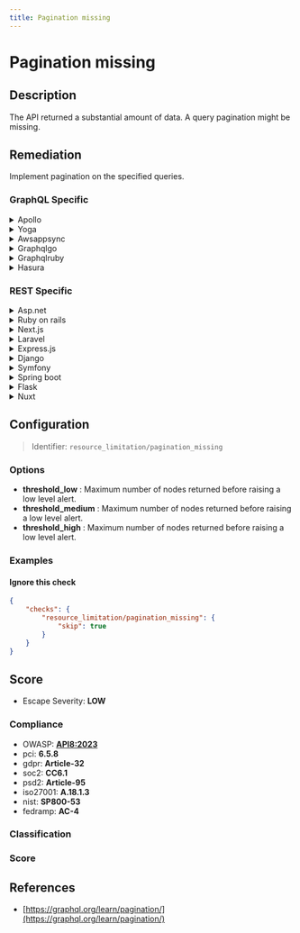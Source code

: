 ```yaml
---
title: Pagination missing
---
```


# Pagination missing

## Description

The API returned a substantial amount of data.
A query pagination might be missing.


## Remediation

Implement pagination on the specified queries.



### GraphQL Specific

<details>
    <summary>Apollo</summary>

Implement pagination in your Apollo server by using cursor-based pagination, which involves passing a cursor that points to the last item in the previous fetch.

</details>

<details>
    <summary>Yoga</summary>

Use the Prisma client's pagination capabilities to implement cursor-based pagination in your GraphQL Yoga server.

</details>

<details>
    <summary>Awsappsync</summary>

In AWS AppSync, implement pagination by using the 'limit' and 'nextToken' arguments in your resolvers to manage the data returned.

</details>

<details>
    <summary>Graphqlgo</summary>

In GraphQL Go, implement pagination by using the 'after' and 'first' arguments in your schema to fetch slices of data.

</details>

<details>
    <summary>Graphqlruby</summary>

Use the 'graphql-ruby' gem's built-in pagination features to add cursor-based pagination to your queries.

</details>

<details>
    <summary>Hasura</summary>

Leverage Hasura's built-in support for cursor-based pagination using the 'limit' and 'offset' fields in your GraphQL queries.

</details>


### REST Specific

<details>
    <summary>Asp.net</summary>

Implement pagination in your ASP.NET Core Web API by adding parameters for page number and page size in your action methods.

</details>

<details>
    <summary>Ruby on rails</summary>

Use the 'will_paginate' or 'kaminari' gem to add pagination to your Rails API endpoints.

</details>

<details>
    <summary>Next.js</summary>

In Next.js API routes, implement pagination by parsing query parameters for page and limit to slice the data returned.

</details>

<details>
    <summary>Laravel</summary>

Use Laravel's built-in pagination methods to easily paginate the results of a query in your API.

</details>

<details>
    <summary>Express.js</summary>

In Express.js, use query parameters to implement pagination in your API routes by limiting the results returned from the database.

</details>

<details>
    <summary>Django</summary>

Utilize Django's built-in Paginator class to add pagination to your Django REST Framework views.

</details>

<details>
    <summary>Symfony</summary>

Implement pagination in your Symfony API by using the 'Pagerfanta' bundle or similar to paginate query results.

</details>

<details>
    <summary>Spring boot</summary>

In Spring Boot, use the Pageable interface to handle pagination automatically in your REST controllers.

</details>

<details>
    <summary>Flask</summary>

Use Flask's request object to parse pagination parameters and SQLAlchemy's paginate method to return paginated results.

</details>

<details>
    <summary>Nuxt</summary>

In Nuxt.js, you can create a server middleware or API route that accepts pagination parameters and returns a sliced array of data.

</details>

## Configuration

> Identifier: `resource_limitation/pagination_missing`

### Options

- **threshold_low** : Maximum number of nodes returned before raising a low level alert.
- **threshold_medium** : Maximum number of nodes returned before raising a low level alert.
- **threshold_high** : Maximum number of nodes returned before raising a low level alert.




### Examples



#### Ignore this check

```json
{
    "checks": {
        "resource_limitation/pagination_missing": {
            "skip": true
        }
    }
}
```




## Score

- Escape Severity: **<span className="low-severity">LOW</span>**

### Compliance

- OWASP: **[API8:2023](https://github.com/OWASP/API-Security/blob/master/editions/2023/en/0xa8-security-misconfiguration.md)**
- pci: **6.5.8**
- gdpr: **Article-32**
- soc2: **CC6.1**
- psd2: **Article-95**
- iso27001: **A.18.1.3**
- nist: **SP800-53**
- fedramp: **AC-4**

### Classification






### Score




## References

- [https://graphql.org/learn/pagination/](https://graphql.org/learn/pagination/)
  